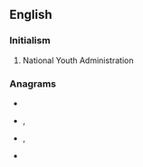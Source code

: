 ==English==

===Initialism===
{{rfc-header|Initialism}}
{{head|en|initialism}}

# {{lb|en|US}} National Youth Administration

===Anagrams===
* {{l|en|any}}
* {{l|en|Ayn}}, {{l|en|AYN}}
* {{l|en|nay}}, {{l|en|NAY}}
* {{l|en|yan}}